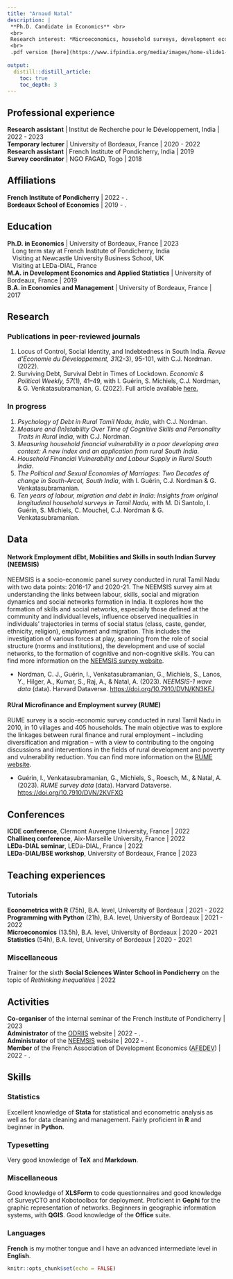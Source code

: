 ```yaml
---
title: "Arnaud Natal"
description: |
 **Ph.D. Candidate in Economics** <br>
 <br>
 Research interest: *Microeconomics, household surveys, development economics, household finances, behavioural economics.* <br>
 <br>
 .pdf version [here](https://www.ifpindia.org/media/images/home-slide1-entrance.original.jpg).
   
output:
  distill::distill_article:
    toc: true
    toc_depth: 3
---
```




## Professional experience

**Research assistant** | Institut de Recherche pour le Développement, India | 2022 - 2023 <br>
**Temporary lecturer** | University of Bordeaux, France | 2020 - 2022 <br>
**Research assistant** | French Institute of Pondicherry, India | 2019 <br>
**Survey coordinator** | NGO FAGAD, Togo | 2018







## Affiliations

**French Institute of Pondicherry** | 2022 - .  <br>
**Bordeaux School of Economics** | 2019 - .  <br>









## Education

**Ph.D. in Economics** | University of Bordeaux, France | 2023  <br>
   Long  term stay at French Institute of Pondicherry, India <br>
   Visiting at Newcastle University Business School, UK <br>
   Visiting at LEDa-DIAL, France <br>
**M.A. in Development Economics and Applied Statistics** | University of Bordeaux, France | 2019 <br>
**B.A. in Economics and Management** | University of Bordeaux, France | 2017  <br>









## Research

### Publications in peer-reviewed journals

1. Locus of Control, Social Identity, and Indebtedness in South India. *Revue d'Économie du Développement, 31*(2-3), 95-101, with C.J. Nordman. (2022).
1. Surviving Debt, Survival Debt in Times of Lockdown. *Economic & Political Weekly, 57*(1), 41–49, with I. Guérin, S. Michiels, C.J. Nordman, & G. Venkatasubramanian, G. (2022).  Full article available [here.](https://www.researchgate.net/publication/357617209_Surviving_Debt_and_Survival_Debt_in_Times_of_Lockdown)



### In progress

1. *Psychology of Debt in Rural Tamil Nadu, India*, with C.J. Nordman.
1. *Measure and (In)stability Over Time of Cognitive Skills and Personality Traits in Rural India*, with C.J. Nordman.
1. *Measuring household financial vulnerability in a poor developing area context: A new index and an application from rural South India*.
1. *Household Financial Vulnerability and Labour Supply in Rural South India*.
1. *The Political and Sexual Economies of Marriages: Two Decades of change in South-Arcot, South India*, with I. Guérin, C.J. Nordman & G. Venkatasubramanian.
1. *Ten years of labour, migration and debt in India: Insights from original longitudinal household surveys in Tamil Nadu*, with M. Di Santolo, I. Guérin, S. Michiels, C. Mouchel, C.J. Nordman & G. Venkatasubramanian.







## Data

#### Network Employment dEbt, Mobilities and Skills in south Indian Survey (NEEMSIS)

NEEMSIS is a socio-economic panel survey conducted in rural Tamil Nadu with two data points: 2016-17 and 2020-21. The NEEMSIS survey aim at understanding the links between labour, skills, social and migration dynamics and social networks formation in India. It explores how the formation of skills and social networks, especially those defined at the community and individual levels, influence observed inequalities in individuals’ trajectories in terms of social status (class, caste, gender, ethnicity, religion), employment and migration. This includes the investigation of various forces at play, spanning from the role of social structure (norms and institutions), the development and use of social networks, to the formation of cognitive and non-cognitive skills.
You can find more information on the [NEEMSIS survey website](https://neemsis.hypotheses.org/).

 - Nordman, C. J., Guérin, I., Venkatasubramanian, G., Michiels, S., Lanos, Y., Hilger, A., Kumar, S., Raj, A., & Natal, A. (2023). *NEEMSIS-1 wave data* (data). Harvard Dataverse. [https://doi.org/10.7910/DVN/KN3KFJ](https://doi.org/10.7910/DVN/KN3KFJ)



#### RUral Microfinance and Employment survey (RUME)

RUME survey is a socio-economic survey conducted in rural Tamil Nadu in 2010, in 10 villages and 405 households. The main objective was to explore the linkages between rural finance and rural employment – including diversification and migration – with a view to contributing to the ongoing discussions and interventions in the fields of rural development and poverty and vulnerability reduction.
You can find more information on the [RUME website](https://odriis.hypotheses.org/rume).

 - Guérin, I., Venkatasubramanian, G., Michiels, S., Roesch, M., & Natal, A. (2023). *RUME survey data* (data). Harvard Dataverse. [https://doi.org/10.7910/DVN/2KVFXG](https://doi.org/10.7910/DVN/2KVFXG)









## Conferences

**ICDE conference**, Clermont Auvergne University, France | 2022 <br>
**Challineq conference**, Aix-Marseille University, France | 2022 <br>
**LEDa-DIAL seminar**, LEDa-DIAL, France | 2022 <br>
**LEDa-DIAL/BSE workshop**, University of Bordeaux, France | 2023 <br>
<!---**XXXVIII ATM conference** (declined), University of Bordeaux, France | 2023 <br> -->
<!---**14th Biennal Conference of ACFEA** (declined), Japan | 2023 <br> -->
<!---**1st Annual Conference of the Financial Analytics Research Society** (declined), Jilin University, China | 2023 <br> -->




## Teaching experiences

### Tutorials

**Econometrics with R** (75h), B.A. level, University of Bordeaux | 2021 - 2022 <br>
**Programming with Python** (21h), B.A. level, University of Bordeaux | 2021 - 2022 <br>
**Microeconomics** (13.5h), B.A. level, University of Bordeaux | 2020 - 2021 <br>
**Statistics** (54h), B.A. level, University of Bordeaux | 2020 - 2021 <br>

### Miscellaneous

Trainer for the sixth **Social Sciences Winter School in Pondicherry** on the topic of *Rethinking inequalities* | 2022 <br>








## Activities

**Co-organiser** of the internal seminar of the French Institute of Pondicherry | 2023 <br>
**Administrator** of the [ODRIIS](https://odriis.hypotheses.org/) website | 2022 - . <br>
**Administrator** of the [NEEMSIS](https://odriis.hypotheses.org/) website | 2022 - . <br>
**Member** of the French Association of Development Economics ([AFEDEV](https://afedev.fr/)) | 2022 - . <br>










## Skills

### Statistics

Excellent knowledge of **Stata** for statistical and econometric analysis as well as for data cleaning and management.
Fairly proficient in **R** and beginner in **Python**.

### Typesetting

Very good knowledge of **TeX** and **Markdown**.

### Miscellaneous

Good knowledge of **XLSForm** to code questionnaires and good knowledge of SurveyCTO and Kobotoolbox for deployment.
Proficient in **Gephi** for the graphic representation of networks.
Beginners in geographic information systems, with **QGIS**.
Good knowledge of the **Office** suite.

### Languages

**French** is my mother tongue and I have an advanced intermediate level in **English**.


```r
knitr::opts_chunk$set(echo = FALSE)


```

